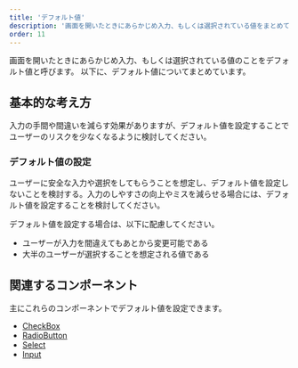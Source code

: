 ```yaml
---
title: 'デフォルト値'
description: '画面を開いたときにあらかじめ入力、もしくは選択されている値をまとめています。'
order: 11
---
```

画面を開いたときにあらかじめ入力、もしくは選択されている値のことをデフォルト値と呼びます。
以下に、デフォルト値についてまとめています。


## 基本的な考え方
入力の手間や間違いを減らす効果がありますが、デフォルト値を設定することでユーザーのリスクを少なくなるように検討してください。

### デフォルト値の設定
ユーザーに安全な入力や選択をしてもらうことを想定し、デフォルト値を設定しないことを検討する。入力のしやすさの向上やミスを減らせる場合には、デフォルト値を設定することを検討してください。

デフォルト値を設定する場合は、以下に配慮してください。
- ユーザーが入力を間違えてもあとから変更可能である
- 大半のユーザーが選択することを想定される値である

## 関連するコンポーネント
主にこれらのコンポーネントでデフォルト値を設定できます。

- [CheckBox](/products/components/check-box/#h2-3)
- [RadioButton](/products/components/radio-button/#h2-2)
- [Select](/products/components/select/#h2-1)
- [Input](/products/components/input/#h2-4)